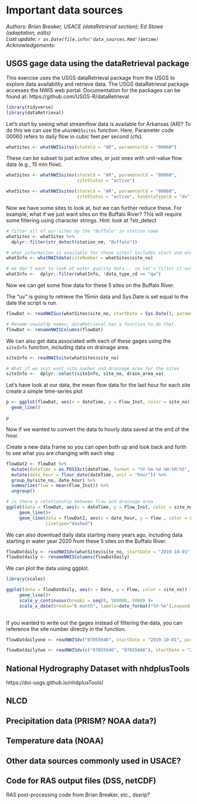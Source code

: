 # Important data sources 

*Authors: Brian Breaker, USACE (dataRetrieval section); Ed Stowe (adaptation, edits)*  
*Last update: `r as.Date(file.info('data_sources.Rmd')$mtime)`*  
*Acknowledgements: *

## USGS gage data using the dataRetrieval package

This exercise uses the USGS dataRetrieval package from the USGS to explore 
data availability and retrieve data. The USGS dataRetrieval package accesses the NWIS web portal.
Documentation for the packages can be found at: 
https://github.com/USGS-R/dataRetrieval

```r
library(tidyverse)
library(dataRetrieval)
```


Let's start by seeing what streamflow data is available for Arkansas (AR)? To do this we can use the `whatNWISsites` function.
Here, Parameter code 00060 refers to daily flow in cubic feet per second (cfs).  

```r
whatSites <- whatNWISsites(stateCd = "AR", parameterCd = "00060")
```


These can be subset to just active sites, or just ones with unit-value flow data (e.g., 15 min flow).

```r
whatSites <- whatNWISsites(stateCd = "AR", parameterCd = "00060", 
                           siteStatus = "active")

whatSites <- whatNWISsites(stateCd = "AR", parameterCd = "00060", 
                           siteStatus = "active", hasDataTypeCd = "dv")
```

Now we have some sites to look at, but we can further reduce these. For example, what if we just want sites on the Buffalo River? This will require some filtering using character strings. Hint: look at ?str_detect
```r
# filter all of our sites by the "Buffalo" in station name
whatSites <- whatSites %>% 
  dplyr::filter(str_detect(station_nm, "Buffalo"))

# what information is available for those sites? includes start and end dates
whatInfo <- whatNWISdata(siteNumber = whatSites$site_no)

# we don't want to look at water quality data... so let's filter it out
whatInfo <-  dplyr::filter(whatInfo, !data_type_cd == "qw")

```  

Now we can get some flow data for these 5 sites on the Buffalo River. 

The "uv" is going to retrieve the 15min data and Sys.Date is set equal to the date the script is run. 

```r
flowDat <- readNWISuv(whatSites$site_no, startDate = Sys.Date(), parameterCd = "00060")

# Rename unwieldy names; dataRetrieval has a function to do that.
flowDat <- renameNWISColumns(flowDat)
```

We can also get data associated with each of these gages using the `siteInfo` function, including data on drainage area.
```r
siteInfo <- readNWISsite(whatSites$site_no)

# What if we just want site number and drainage area for the sites
siteInfo <-  dplyr::select(siteInfo, site_no, drain_area_va)
```

Let's have look at our data, the mean flow data for the last hour for each site create a simple time-series plot
```r

p <- ggplot(flowDat, aes(x = dateTime, y = Flow_Inst, color = site_no)) + 
  geom_line()

p
```

Now if we wanted to convert the data to hourly data saved at the end of the hour. 

Create a new data frame so you can open both up and look back and forth to see what you are changing with each step

```r
flowDat2 <- flowDat %>% 
  mutate(dateTime = as.POSIXct(dateTime, format = "%Y-%m-%d %H:%M:%S", tz = "UTC")) %>%
  mutate(date_hour = floor_date(dateTime, unit = "hour")) %>%
  group_by(site_no, date_hour) %>%  
  summarize(flow = mean(Flow_Inst)) %>% 
  ungroup()

# is there a relationship between flow and drainage area
ggplot(data = flowDat, aes(x = dateTime, y = Flow_Inst, color = site_no)) + 
     geom_line()+
     geom_line(data = flowDat2, aes(x = date_hour, y = flow , color = site_no),
               linetype="dashed")

```

We can also download daily data starting many years ago, including data starting in water year 2020 from these 5 sites on the Buffalo River. 

```r
flowDatdaily <- readNWISdv(whatSites$site_no, startDate = "2019-10-01", parameterCd = "00060")
flowDatdaily <- renameNWISColumns(flowDatdaily)
```

We can plot the data using ggplot.
```r
library(scales)

ggplot(data = flowDatdaily, aes(x = Date, y = Flow, color = site_no)) + 
     geom_line()+
     scale_y_continuous(breaks = seq(0, 500000, 5000) )+ 
     scale_x_date(breaks="6 month", labels=date_format("%Y-%m"),expand = c(0,0) )
     


```

If you wanted to write out the gages instead of filtering the data, 
you can reference the site number directly in the function. 
```r
flowDatdailyone <- readNWISdv("07055646", startDate = "2019-10-01", parameterCd = "00060")

flowDatdailytwo <- readNWISdv(c("07055646", "07055660"), startDate = "2019-10-01", parameterCd = "00060")
```

## National Hydrography Dataset with nhdplusTools
https://doi-usgs.github.io/nhdplusTools/

## NLCD

## Precipitation data (PRISM? NOAA data?)

## Temperature data (NOAA)

## Other data sources commonly used in USACE?

## Code for RAS output files (DSS, netCDF)
RAS post-processing code from Brian Breaker, etc., dssrip?

